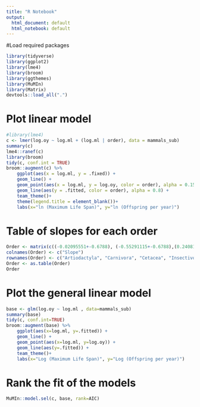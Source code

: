 ```yaml
---
title: "R Notebook"
output:
  html_document: default
  html_notebook: default
---
```

#Load required packages
```r
library(tidyverse)
library(ggplot2)
library(lme4)
library(broom)
library(ggthemes)
library(MuMIn)
library(Matrix)
devtools::load_all(".")
```
# Plot linear model 
```r
#library(lme4)
c <- lmer(log.oy ~ log.ml + (log.ml | order), data = mammals_sub)
summary(c)
lme4::ranef(c)
library(broom)
tidy(c, conf.int = TRUE)
broom::augment(c) %>%
    ggplot(aes(x = log.ml, y = .fixed)) +
    geom_line() +
    geom_point(aes(x = log.ml, y = log.oy, color = order), alpha = 0.15) +
    geom_line(aes(y = .fitted, color = order), alpha = 0.8) + 
    team_theme()+
    theme(legend.title = element_blank())+
    labs(x="ln (Maximum Life Span)", y="ln (Offspring per year)")
```

# Table of slopes for each order
```r
Order <- matrix(c((-0.02095551+-0.6788), (-0.55291115+-0.6788),(0.24081831+-0.6788), (0.23992633+-0.6788), (0.21776353+-0.6788), (-0.33380489+-0.6788), (0.20916338+-0.6788)), ncol=1, byrow=TRUE)
colnames(Order) <- c("Slope")
rownames(Order) <- c("Artiodactyla", "Carnivora", "Cetacea", "Insectivora", "Lagomorpha", "Primates", "Rodentia")
Order <- as.table(Order)
Order
```


# Plot the general linear model 
```r
base <- glm(log.oy ~ log.ml , data=mammals_sub)
summary(base)
tidy(c, conf.int=TRUE)
broom::augment(base) %>%
    ggplot(aes(x=log.ml, y=.fitted)) +
    geom_line() +
    geom_point(aes(x=log.ml, y=log.oy)) +
    geom_line(aes(y=.fitted)) + 
    team_theme()+
    labs(x="Log (Maximum Life Span)", y="Log (Offspring per year)")
```

# Rank the fit of the models
```r
MuMIn::model.sel(c, base, rank=AIC)
```

